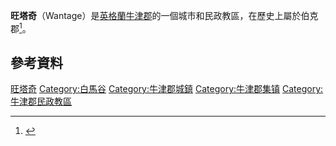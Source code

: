 {{Infobox UK place
|official_name= Wantage
|static_image_name= Wantage Market Place.jpg
|static_image_caption= 
|latitude= 51.589
|longitude= -1.427
|label_position= top
|os_grid_reference= SU3987
|london_distance= {{convert|57|mi|km}}
|population= 11,327
|population_ref= ([[United_Kingdom_Census_2011|2011 普查]])<ref>{{Cite web |url=http://www.whitehorsedc.gov.uk/node/11912 |title=存档副本 |access-date=2016-03-08 |archive-date=2014-08-11 |archive-url=https://web.archive.org/web/20140811142610/http://www.whitehorsedc.gov.uk/node/11912 |dead-url=no }}</ref>
|civil_parish= Wantage
|shire_district= [[Vale_of_White_Horse|Vale of White Horse]]
|shire_county= [[牛津郡|牛津郡]]
|region= South East England
|country= England
|post_town= Wantage
|postcode_district= OX12
|postcode_area= OX
|dial_code= 01235
|website= [http://www.wantage.com/ Wantage.com Gateway to Wantage]
}}
'''旺塔奇'''（Wantage）是[[英格蘭|英格蘭]][[牛津郡|牛津郡]]的一個城市和民政教區，在歷史上屬於伯克郡<ref name=rbhka>{{cite web |url=http://www.berkshirehistory.com/bios/alfred.html |title=King Alfred the Great (849–899) |last=Ford |first=David Nash |date=2003 |work=Royal Berkshire History |publisher=Nash Ford Publishing |accessdate=11 June 2011 |archive-url=https://web.archive.org/web/20080209194011/http://www.berkshirehistory.com/bios/alfred.html |archive-date=2008-02-09 |dead-url=yes }}</ref>。

== 參考資料 ==
{{reflist}}

{{DEFAULTSORT:Wantage}}
[[Category:旺塔奇|]]
[[Category:白馬谷|Category:白馬谷]]
[[Category:牛津郡城鎮|Category:牛津郡城鎮]]
[[Category:牛津郡集镇|Category:牛津郡集镇]]
[[Category:牛津郡民政教區|Category:牛津郡民政教區]]